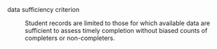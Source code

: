 data sufficiency criterion

:   Student records are limited to those for which available data are sufficient to assess timely completion without biased counts of completers or non-completers.
